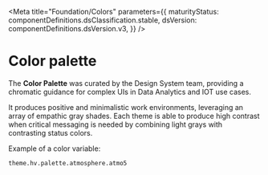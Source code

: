 

<Meta
  title="Foundation/Colors"
  parameters={{
    maturityStatus: componentDefinitions.dsClassification.stable,
    dsVersion: componentDefinitions.dsVersion.v3,
  }}
/>

# Color palette

<MaturityStatus />

The **Color Palette** was curated by the Design System team, providing a chromatic guidance for complex UIs in Data Analytics and IOT use cases.

It produces positive and minimalistic work environments, leveraging an array of empathic gray shades. Each theme is able to produce high contrast when critical messaging is needed by combining light grays with contrasting status colors.

Example of a color variable:

```
theme.hv.palette.atmosphere.atmo5
```

<Story name="Main">
  <Colors />
</Story>
